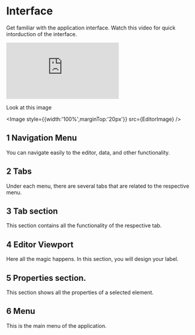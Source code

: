 # Interface

Get familiar with the application interface. 
Watch this video for quick intorduction of the interface.


<iframe  style={{width:'100%', height:'410px',borderRadius:'10px',marginTop:'5px',marginBottom:'5px'}} src="https://www.youtube.com/embed/QLbHriJtAS8" title="YouTube video player" frameBorder="0" allow="accelerometer; autoplay; clipboard-write; encrypted-media; gyroscope; picture-in-picture; web-share" allowfullscreen></iframe>



Look at this image 

<Image style={{width:'100%',marginTop:'20px'}} src={EditorImage} />

## 1 Navigation Menu
You can navigate easily to the editor, data, and other functionality. 

## 2 Tabs
Under each menu, there are several tabs that are related to the respective menu. 

## 3 Tab section 
This section contains all the functionality of the respective tab.

## 4 Editor Viewport
Here all the magic happens. In this section, you will design your label. 

## 5 Properties section. 
This section shows all the properties of a selected element.

## 6 Menu
This is the main menu of the application. 
